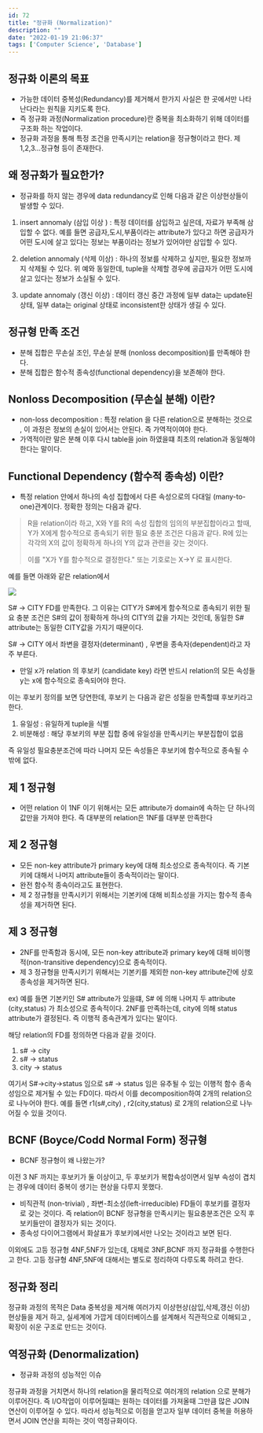 ```yaml
---
id: 72
title: "정규화 (Normalization)"
description: ""
date: "2022-01-19 21:06:37"
tags: ['Computer Science', 'Database']
---
```

## 정규화 이론의 목표

- 가능한 데이터 중복성(Redundancy)를 제거해서 한가지 사실은 한 곳에서만 나타난다라는 원칙을 지키도록 한다. 
- 즉 정규화 과정(Normalization procedure)란 중복을 최소화하기 위해 데이터를 구조화 하는 작업이다. 
- 정규화 과정을 통해 특정 조건을 만족시키는 relation을 정규형이라고 한다. 제 1,2,3...정규형 등이 존재한다. 

## 왜 정규화가 필요한가?

- 정규화를 하지 않는 경우에 data redundancy로 인해 다음과 같은 이상현상들이 발생할 수 있다.

1. insert annomaly (삼입 이상 ) : 특정 데이터를 삼입하고 싶은데, 자료가 부족해 삼입할 수 없다. 예를 들면 공급자,도시,부품이라는 attribute가 있다고 하면 공급자가 어떤 도시에 살고 있다는 정보는 부품이라는 정보가 있어야만 삼입할 수 있다.

2. deletion annomaly (삭제 이상) : 하나의 정보를 삭제하고 싶지만, 필요한 정보까지 삭제될 수 있다. 위 예와 동일한데, tuple을 삭제할 경우에 공급자가 어떤 도시에 살고 있다는 정보가 소실될 수 있다.

3. update annomaly (갱신 이상) : 데이터 갱신 중간 과정에 일부 data는 update된 상태, 일부 data는 original 상태로 inconsistent한 상태가 생길 수 있다. 
  
## 정규형 만족 조건 

-  분해 집합은 무손실 조인, 무손실 분해 (nonloss decomposition)를 만족해야 한다. 
-  분해 집합은 함수적 종속성(functional dependency)을 보존해야 한다. 

## Nonloss Decomposition (무손실 분해) 이란?

- non-loss decomposition : 특정 relation 을 다른 relation으로 분해하는 것으로 , 이 과정은 정보의 손실이 있어서는 안된다. 즉 가역적이여야 한다. 
- 가역적이란 말은 분해 이후 다시 table을 join 하였을떄 최초의 relation과 동일해야 한다는 말이다. 

## Functional Dependency (함수적 종속성) 이란?

- 특정 relation 안에서 하나의 속성 집합에서 다른 속성으로의 다대일 (many-to-one)관계이다. 정확한 정의는 다음과 같다.

<blockquote>
R을 relation이라 하고, X와 Y를 R의 속성 집합의 임의의 부분집합이라고 할때, Y가 X에게 함수적으로 종속되기 위한 필요 충분 조건은 다음과 같다.
R에 있는 각각의 X의 값이 정확하게 하나의 Y의 값과 관련을 갖는 것이다.

이를  "X가 Y를 함수적으로 결정한다." 또는 기호로는 X->Y 로 표시한다.  
</blockquote>



예를 들면 아래와 같은 relation에서 

![](/images/db-normalization-01.jpg)

S# -> CITY FD를 만족한다. 그 이유는 CITY가 S#에게 함수적으로 종속되기 위한 필요 충분 조건은 S#의 값이 정확하게 하나의 CITY의 값을 가지는 것인데, 
동일한 S# attribute는 동일한 CITY값을 가지기 때문이다. 

S# -> CITY 에서 좌변을 결정자(determinant) , 우변을 종속자(dependent)라고 자주 부른다. 

- 만일 x가 relation 의 후보키 (candidate key) 라면 반드시 relation의 모든 속성들 y는 x에 함수적으로 종속되어야 한다. 

이는 후보키 정의를 보면 당연한데, 후보키 는 다음과 같은 성질을 만족할떄 후보키라고 한다.
1. 유일성 : 유일하게 tuple을 식별
2. 비분해성 : 해당 후보키의 부분 집합 중에 유일성을 만족시키는 부분집합이 없음 

즉 유일성 필요충분조건에 따라 나머지 모든 속성들은 후보키에 함수적으로 종속될 수 밖에 없다. 

## 제 1 정규형

- 어떤 relation 이 1NF 이기 위해서는 모든 attribute가 domain에 속하는 단 하나의 값만을 가져야 한다. 즉 대부분의 relation은 1NF를 대부분 만족한다
  

## 제 2 정규형

- 모든 non-key attribute가 primary key에 대해 최소성으로 종속적이다. 즉 기본키에 대해서 나머지 attribute들이 종속적이라는 말이다. 
- 완전 함수적 종속이라고도 표현한다. 
- 제 2 정규형을 만족시키기 위해서는 기본키에 대해 비최소성을 가지는 함수적 종속성을 제거하면 된다. 


## 제 3 정규형

- 2NF를 만족함과 동시에, 모든 non-key attribute과 primary key에 대해 비이행적(non-transitive dependency)으로 종속적이다. 
- 제 3 정규형을 만족시키기 위해서는 기본키를 제외한 non-key attribute간에 상호 종속성을 제거하면 된다.

ex) 예를 들면 기본키인 S# attribute가 있을떄, S# 에 의해 나머지 두 attribute (city,status) 가 최소성으로 종속적이다. 2NF를 만족하는데, city에 의해 status attribute가 결정된다. 즉 이행적 종속관계가 있다는 말이다. 

해당 relation의 FD를 정의하면 다음과 같을 것이다.

1. s# -> city 
2. s# -> status 
3. city -> status

여기서 S#->city->status 임으로 s# -> status 임은 유추될 수 있는 이행적 함수 종속성임으로 제거될 수 있는 FD이다. 따라서 이를 decomposition하여 2개의 relation으로 나누어야 한다. 예를 들면 r1(s#,city) , r2(city,status) 로 2개의 relation으로 나누어질 수 있을 것이다. 


## BCNF (Boyce/Codd Normal Form) 정규형 

- BCNF 정규형이 왜 나왔는가?

이전 3 NF 까지는 후보키가 둘 이상이고, 두 후보키가 복합속성이면서 일부 속성이 겹치는 경우에 데이터 중복이 생기는 현상을 다루지 못했다. 

- 비직관적 (non-trivial) , 좌변-최소성(left-irreducible) FD들이 후보키를 결정자로 갖는 것이다. 즉 relation이 BCNF 정규형을 만족시키는 필요충분조건은 오직 후보키들만이 결정자가 되는 것이다. 
- 종속성 다이어그램에서 화살표가 후보키에서만 나오는 것이라고 보면 된다. 

이외에도 고등 정규형 4NF,5NF가 있는데, 대체로 3NF,BCNF 까지 정규화를 수행한다고 한다. 고등 정규형 4NF,5NF에 대해서는 별도로 정리하여 다루도록 하려고 한다. 


## 정규화 정리

정규화 과정의 목적은 Data 중복성을 제거해 여러가지 이상현상(삼입,삭제,갱신 이상) 현상들을 제거 하고, 실세계에 가깝게 데이터베이스를 설계해서 직관적으로 이해되고 , 확장이 쉬운 구조로 만드는 것이다. 



## 역정규화 (Denormalization)

- 정규화 과정의 성능적인 이슈 
  
정규화 과정을 거치면서 하나의 relation을 물리적으로 여러개의 relation 으로 분해가 이루어진다. 즉 I/O작업이 이루어질떄는 원하는 데이터를 가져올때 그만큼 많은 JOIN연산이 이루어질 수 있다. 따라서 성능적으로 이점을 얻고자 일부 데이터 중복을 허용하면서 JOIN 연산을 피하는 것이 역정규화이다.